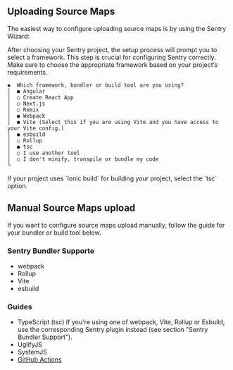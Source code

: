## Uploading Source Maps

The easiest way to configure uploading source maps is by using the Sentry Wizard:

<Include name="sourcemaps-wizard-instructions.mdx" />

After choosing your Sentry project, the setup process will prompt you to select a framework. This step is crucial for configuring Sentry correctly. Make sure to choose the appropriate framework based on your project’s requirements.

```example
◆  Which framework, bundler or build tool are you using?
│  ● Angular
│  ○ Create React App
│  ○ Next.js
│  ○ Remix
│  ● Webpack
│  ● Vite (Select this if you are using Vite and you have access to your Vite config.)
│  ● esbuild
│  ○ Rollup
│  ● tsc
│  ○ I use another tool
│  ○ I don't minify, transpile or bundle my code
└
```
<Note>
  If your project uses `Ionic build` for building your project, select the `tsc` option.
</Note>

## Manual Source Maps upload

If you want to configure source maps upload manually, follow the guide for your bundler or build tool below.

### Sentry Bundler Supporte

- <PlatformLink to="/sourcemaps/uploading/webpack/">webpack</PlatformLink>
- <PlatformLink to="/sourcemaps/uploading/rollup/">Rollup</PlatformLink>
- <PlatformLink to="/sourcemaps/uploading/vite/">Vite</PlatformLink>
- <PlatformLink to="/sourcemaps/uploading/esbuild/">esbuild</PlatformLink>

### Guides

- <PlatformLink to="/sourcemaps/uploading/typescript/"> TypeScript (tsc) </PlatformLink>
  <Note>
    If you're using one of webpack, Vite, Rollup or Esbuild, use the
    corresponding Sentry plugin instead (see section "Sentry Bundler Support").
  </Note>
- <PlatformLink to="/sourcemaps/uploading/uglifyjs/">UglifyJS</PlatformLink>
- <PlatformLink to="/sourcemaps/uploading/systemjs/">SystemJS</PlatformLink>
- [GitHub Actions](/product/releases/setup/release-automation/github-actions/)
